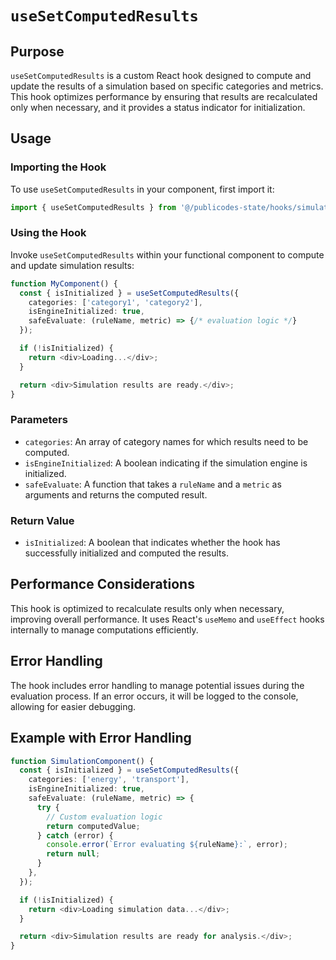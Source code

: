 # `useSetComputedResults`

## Purpose
`useSetComputedResults` is a custom React hook designed to compute and update the results of a simulation based on specific categories and metrics. This hook optimizes performance by ensuring that results are recalculated only when necessary, and it provides a status indicator for initialization.

## Usage

### Importing the Hook
To use `useSetComputedResults` in your component, first import it:

```typescript
import { useSetComputedResults } from '@/publicodes-state/hooks/simulationProvider/useSetComputedResults';
```

### Using the Hook
Invoke `useSetComputedResults` within your functional component to compute and update simulation results:

```typescript
function MyComponent() {
  const { isInitialized } = useSetComputedResults({
    categories: ['category1', 'category2'],
    isEngineInitialized: true,
    safeEvaluate: (ruleName, metric) => {/* evaluation logic */}
  });

  if (!isInitialized) {
    return <div>Loading...</div>;
  }

  return <div>Simulation results are ready.</div>;
}
```

### Parameters
- `categories`: An array of category names for which results need to be computed.
- `isEngineInitialized`: A boolean indicating if the simulation engine is initialized.
- `safeEvaluate`: A function that takes a `ruleName` and a `metric` as arguments and returns the computed result.

### Return Value
- `isInitialized`: A boolean that indicates whether the hook has successfully initialized and computed the results.

## Performance Considerations
This hook is optimized to recalculate results only when necessary, improving overall performance. It uses React's `useMemo` and `useEffect` hooks internally to manage computations efficiently.

## Error Handling
The hook includes error handling to manage potential issues during the evaluation process. If an error occurs, it will be logged to the console, allowing for easier debugging.

## Example with Error Handling
```typescript
function SimulationComponent() {
  const { isInitialized } = useSetComputedResults({
    categories: ['energy', 'transport'],
    isEngineInitialized: true,
    safeEvaluate: (ruleName, metric) => {
      try {
        // Custom evaluation logic
        return computedValue;
      } catch (error) {
        console.error(`Error evaluating ${ruleName}:`, error);
        return null;
      }
    },
  });

  if (!isInitialized) {
    return <div>Loading simulation data...</div>;
  }

  return <div>Simulation results are ready for analysis.</div>;
}
